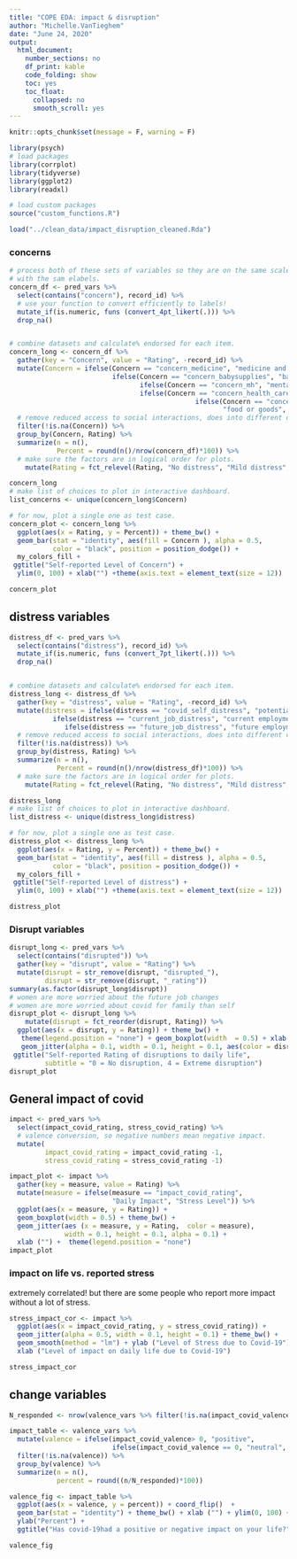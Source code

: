 ```yaml
---
title: "COPE EDA: impact & disruption"
author: "Michelle.VanTieghem"
date: "June 24, 2020"
output:
  html_document:
    number_sections: no
    df_print: kable
    code_folding: show
    toc: yes
    toc_float:
      collapsed: no
      smooth_scroll: yes
---
```



```r
knitr::opts_chunk$set(message = F, warning = F)

library(psych)
# load packages
library(corrplot)
library(tidyverse)
library(ggplot2)
library(readxl)

# load custom packages
source("custom_functions.R")
```

```r
load("../clean_data/impact_disruption_cleaned.Rda")
```


### concerns

```r
# process both of these sets of variables so they are on the same scale 
# with the sam elabels.
concern_df <- pred_vars %>%
  select(contains("concern"), record_id) %>% 
  # use your function to convert efficiently to labels! 
  mutate_if(is.numeric, funs (convert_4pt_likert(.))) %>%
  drop_na()


# combine datasets and calculate% endorsed for each item.
concern_long <- concern_df %>%
  gather(key = "Concern", value = "Rating", -record_id) %>%
  mutate(Concern = ifelse(Concern == "concern_medicine", "medicine and hygiene supplies", 
                          ifelse(Concern == "concern_babysupplies", "baby supplies", 
                                 ifelse(Concern == "concern_mh", "mental health care",
                                 ifelse(Concern == "concern_health_care", "general health care", 
                                               ifelse(Concern == "concern_food", 
                                                      "food or goods", NA)))))) %>% 
  # remove reduced access to social interactions, does into different category!
  filter(!is.na(Concern)) %>%
  group_by(Concern, Rating) %>%
  summarize(n = n(), 
            Percent = round(n()/nrow(concern_df)*100)) %>%
  # make sure the factors are in logical order for plots.
    mutate(Rating = fct_relevel(Rating, "No distress", "Mild distress", "Moderate distress", "High distress"))

concern_long
# make list of choices to plot in interactive dashboard.
list_concerns <- unique(concern_long$Concern)

# for now, plot a single one as test case.
concern_plot <- concern_long %>%
  ggplot(aes(x = Rating, y = Percent)) + theme_bw() + 
  geom_bar(stat = "identity", aes(fill = Concern ), alpha = 0.5,
           color = "black", position = position_dodge()) +
  my_colors_fill +
 ggtitle("Self-reported Level of Concern") +
  ylim(0, 100) + xlab("") +theme(axis.text = element_text(size = 12)) 

concern_plot

```

## distress variables

```r

distress_df <- pred_vars %>%
  select(contains("distress"), record_id) %>%
  mutate_if(is.numeric, funs (convert_7pt_likert(.))) %>%
  drop_na()


# combine datasets and calculate% endorsed for each item.
distress_long <- distress_df %>%
  gather(key = "distress", value = "Rating", -record_id) %>%
  mutate(distress = ifelse(distress == "covid_self_distress", "potential covid-19 illness (self)",  ifelse(distress == "covid_family_distress", "potential covid-19 illness in friends or family", 
           ifelse(distress == "current_job_distress", "current employment and financial impacts",
              ifelse(distress == "future_job_distress", "future employment and financial impacts",  NA))))) %>% 
  # remove reduced access to social interactions, does into different category!
  filter(!is.na(distress)) %>%
  group_by(distress, Rating) %>%
  summarize(n = n(), 
            Percent = round(n()/nrow(distress_df)*100)) %>%
  # make sure the factors are in logical order for plots.
    mutate(Rating = fct_relevel(Rating, "No distress", "Mild distress", "Moderate distress", "High distress"))

distress_long
# make list of choices to plot in interactive dashboard.
list_distress <- unique(distress_long$distress)

# for now, plot a single one as test case.
distress_plot <- distress_long %>%
  ggplot(aes(x = Rating, y = Percent)) + theme_bw() + 
  geom_bar(stat = "identity", aes(fill = distress ), alpha = 0.5,
           color = "black", position = position_dodge()) +
  my_colors_fill +
 ggtitle("Self-reported Level of distress") +
  ylim(0, 100) + xlab("") +theme(axis.text = element_text(size = 12)) 

distress_plot
```



### Disrupt variables
```r
disrupt_long <- pred_vars %>%
  select(contains("disrupted")) %>%
  gather(key = "disrupt", value = "Rating") %>%
  mutate(disrupt = str_remove(disrupt, "disrupted_"), 
         disrupt = str_remove(disrupt, "_rating"))
summary(as.factor(disrupt_long$disrupt))
# women are more worried about the future job changes 
# women are more worried about covid for family than self
disrupt_plot <- disrupt_long %>%
    mutate(disrupt = fct_reorder(disrupt, Rating)) %>%
  ggplot(aes(x = disrupt, y = Rating)) + theme_bw() +
   theme(legend.position = "none") + geom_boxplot(width  = 0.5) + xlab ("") +
   geom_jitter(alpha = 0.1, width = 0.1, height = 0.1, aes(color = disrupt)) + 
 ggtitle("Self-reported Rating of disruptions to daily life", 
         subtitle = "0 = No disruption, 4 = Extreme disruption")
disrupt_plot

```

## General impact of covid
```r
impact <- pred_vars %>%
  select(impact_covid_rating, stress_covid_rating) %>%
  # valence conversion, so negative numbers mean negative impact.
  mutate(
         impact_covid_rating = impact_covid_rating -1, 
         stress_covid_rating = stress_covid_rating -1)
```

```r
impact_plot <- impact %>%
  gather(key = measure, value = Rating) %>% 
  mutate(measure = ifelse(measure == "impact_covid_rating", 
                          "Daily Impact", "Stress Level")) %>%
  ggplot(aes(x = measure, y = Rating)) + 
  geom_boxplot(width = 0.5) + theme_bw() + 
  geom_jitter(aes (x = measure, y = Rating,  color = measure), 
              width = 0.1, height = 0.1, alpha = 0.1) + 
  xlab ("") +  theme(legend.position = "none") 
impact_plot
```

### impact on life vs. reported stress
extremely correlated! but there are some people who report more impact without a lot of stress.
```r

stress_impact_cor <- impact %>%
  ggplot(aes(x = impact_covid_rating, y = stress_covid_rating)) +
  geom_jitter(alpha = 0.5, width = 0.1, height = 0.1) + theme_bw() +
  geom_smooth(method = "lm") + ylab ("Level of Stress due to Covid-19") + 
  xlab ("Level of impact on daily life due to Covid-19")

stress_impact_cor
```

## change variables 

```r
N_responded <- nrow(valence_vars %>% filter(!is.na(impact_covid_valence)))

impact_table <- valence_vars %>%  
  mutate(valence = ifelse(impact_covid_valence> 0, "positive",
                          ifelse(impact_covid_valence == 0, "neutral", "negative"))) %>%
  filter(!is.na(valence)) %>%
  group_by(valence) %>%
  summarize(n = n(), 
            percent = round((n/N_responded)*100))

valence_fig <- impact_table %>%
  ggplot(aes(x = valence, y = percent)) + coord_flip()  +
  geom_bar(stat = "identity") + theme_bw() + xlab ("") + ylim(0, 100) +
  ylab("Percent") +
  ggtitle("Has covid-19had a positive or negative impact on your life?")

valence_fig
```

